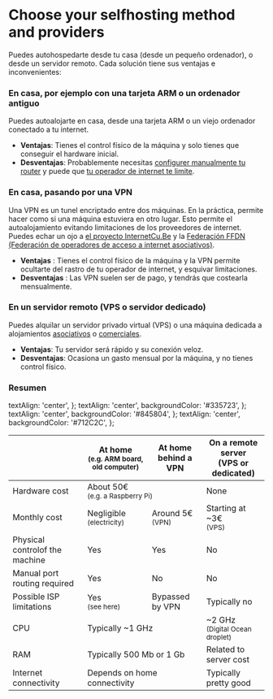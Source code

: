 # Choose your selfhosting method and providers


Puedes autohospedarte desde tu casa (desde un pequeño ordenador), o desde un servidor remoto. Cada solución tiene sus ventajas e inconvenientes:

### En casa, por ejemplo con una tarjeta ARM o un ordenador antiguo

Puedes autoalojarte en casa, desde una tarjeta ARM o un viejo ordenador conectado a tu internet.

- **Ventajas**: Tienes el control físico de la máquina y solo tienes que conseguir el hardware inicial.
- **Desventajas**: Probablemente necesitas [configurer manualmente tu router](/admin/install/post_install/port_forwarding) y puede que [tu operador de internet te limite](/admin/self_hosting/providers/isp/).

### En casa, pasando por una VPN

Una VPN es un tunel encriptado entre dos máquinas. En la práctica, permite hacer como si una máquina estuviera en otro lugar. Esto permite el autoalojamiento evitando limitaciones de los proveedores de internet. Puedes echar un ojo a [el proyecto InternetCu.Be](https://internetcu.be/) y la [Federación FFDN (Federación de operadores de acceso a internet asociativos)](https://www.ffdn.org/en).

- **Ventajas** : Tienes el control físico de la máquina y la VPN permite ocultarte del rastro de tu operador de internet, y esquivar limitaciones.
- **Desventajas** : Las VPN suelen ser de pago, y tendrás que costearla mensualmente.

### En un servidor remoto (VPS o servidor dedicado)

Puedes alquilar un servidor privado virtual (VPS) o una máquina dedicada a alojamientos [asociativos](https://db.ffdn.org/) o [comerciales](/admin/self_hosting/providers/servers).

- **Ventajas**: Tu servidor será rápido y su conexión veloz.
- **Desventajas**: Ocasiona un gasto mensual por la máquina, y no tienes control físico.

### Resumen

  textAlign: 'center',
};
  textAlign: 'center',
  backgroundColor: '#335723',
};
  textAlign: 'center',
  backgroundColor: '#845804',
};
  textAlign: 'center',
  backgroundColor: '#712C2C',
};

<table>
  <thead>
    <tr>
      <th></th>
      <th style={styleNone}>At home<br/><small>(e.g. ARM board, old computer)</small></th>
      <th style={styleNone}>At home<br/>behind a VPN</th>
      <th style={styleNone}>On a remote server<br/>(VPS or dedicated)</th>
    </tr>
  </thead>
  <tbody>
    <tr>
      <td style={styleNone}>Hardware cost</td>
      <td style={styleMeh} colspan="2">About 50€<br/><small>(e.g. a Raspberry Pi)</small></td>
      <td style={styleGood}>None</td>
    </tr>
    <tr>
      <td style={styleNone}>Monthly cost</td>
      <td style={styleGood}>Negligible<br/><small>(electricity)</small></td>
      <td style={styleMeh}>Around 5€<br/><small>(VPN)</small></td>
      <td style={styleMeh}>Starting at ~3€<br/><small>(VPS)</small></td>
    </tr>
    <tr>
      <td style={styleNone}>Physical controlof the machine</td>
      <td style={styleGood}>Yes</td>
      <td style={styleGood}>Yes</td>
      <td style={styleDanger}>No</td>
    </tr>
    <tr>
      <td style={styleNone}>Manual port routing required</td>
      <td style={styleMeh}>Yes</td>
      <td style={styleGood}>No</td>
      <td style={styleGood}>No</td>
    </tr>
    <tr>
      <td style={styleNone}>Possible ISP limitations</td>
      <td style={styleDanger}>Yes<br/><small>(see <Link to="/admin/self_hosting/providers/isp">here</Link>)</small></td>
      <td style={styleGood}>Bypassed by VPN</td>
      <td style={styleGood}>Typically no</td>
    </tr>
    <tr>
      <td style={styleNone}>CPU</td>
      <td style={styleMeh} colspan="2">Typically ~1 GHz</td>
      <td style={styleGood}>~2 GHz<br/><small>(Digital Ocean droplet)</small></td>
    </tr>
    <tr>
      <td style={styleNone}>RAM</td>
      <td style={styleMeh} colspan="2">Typically 500 Mb or 1 Gb</td>
      <td style={styleMeh}>Related to server cost</td>
    </tr>
    <tr>
      <td style={styleNone}>Internet connectivity</td>
      <td style={styleMeh} colspan="2">Depends on home connectivity</td>
      <td style={styleGood}>Typically pretty good</td>
    </tr>
  </tbody>
</table>
